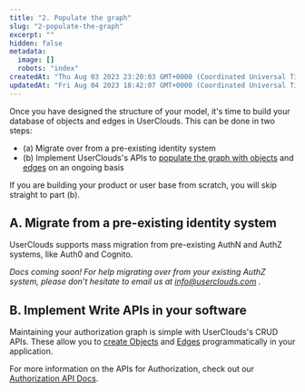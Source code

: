 ```yaml
---
title: "2. Populate the graph"
slug: "2-populate-the-graph"
excerpt: ""
hidden: false
metadata: 
  image: []
  robots: "index"
createdAt: "Thu Aug 03 2023 23:20:03 GMT+0000 (Coordinated Universal Time)"
updatedAt: "Fri Aug 04 2023 18:42:07 GMT+0000 (Coordinated Universal Time)"
---
```

Once you have designed the structure of your model, it's time to build your database of <Glossary>object</Glossary>s and <Glossary>edge</Glossary>s in UserClouds. This can be done in two steps:

- (a) Migrate over from a pre-existing identity system
- (b) Implement UserClouds's APIs to [populate the graph with objects](https://docs.userclouds.com/reference/post_authz-objects) and [edges](https://docs.userclouds.com/reference/post_authz-edges) on an ongoing basis

If you are building your product or user base from scratch, you will skip straight to part (b).

## A. Migrate from a pre-existing identity system

UserClouds supports mass migration from pre-existing AuthN and AuthZ systems, like Auth0 and Cognito.

_Docs coming soon! For help migrating over from your existing AuthZ system, please don’t hesitate to email us at [info@userclouds.com](_mailto:info@userclouds.com) ._

## B. Implement Write APIs in your software

Maintaining your authorization graph is simple with UserClouds's CRUD APIs. These allow you to [create Objects](https://docs.userclouds.com/reference/post_authz-objects) and [Edges](https://docs.userclouds.com/reference/post_authz-edges) programmatically in your application.

For more information on the APIs for Authorization, check out our [Authorization API Docs](https://docs.userclouds.com/reference/post_authz-objects).
